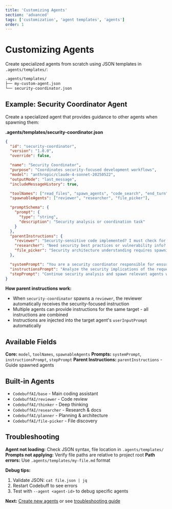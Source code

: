 ```yaml
---
title: 'Customizing Agents'
section: 'advanced'
tags: ['customization', 'agent templates', 'agents']
order: 1
---
```


# Customizing Agents

Create specialized agents from scratch using JSON templates in `.agents/templates/`:

```markdown
.agents/templates/
├── my-custom-agent.json
└── security-coordinator.json
```

## Example: Security Coordinator Agent

Create a specialized agent that provides guidance to other agents when spawning them:

**.agents/templates/security-coordinator.json**

```json
{
  "id": "security-coordinator",
  "version": "1.0.0",
  "override": false,

  "name": "Security Coordinator",
  "purpose": "Coordinates security-focused development workflows",
  "model": "anthropic/claude-4-sonnet-20250522",
  "outputMode": "last_message",
  "includeMessageHistory": true,

  "toolNames": ["read_files", "spawn_agents", "code_search", "end_turn"],
  "spawnableAgents": ["reviewer", "researcher", "file_picker"],

  "promptSchema": {
    "prompt": {
      "type": "string",
      "description": "Security analysis or coordination task"
    }
  },
  "parentInstructions": {
    "reviewer": "Security-sensitive code implemented? I must check for SQL injection, XSS, authentication bypasses, and input validation.",
    "researcher": "Need security best practices or vulnerability info? Spawn me for OWASP guidelines and technology-specific threat research.",
    "file_picker": "Security architecture understanding requires spawning me - I'll locate authentication configs, security middleware, and access control files."
  },

  "systemPrompt": "You are a security coordinator responsible for ensuring secure development practices.",
  "instructionsPrompt": "Analyze the security implications of the request and coordinate appropriate security-focused agents.",
  "stepPrompt": "Continue security analysis and spawn relevant agents with security-focused instructions."
}
```

**How parent instructions work:**
- When `security-coordinator` spawns a `reviewer`, the reviewer automatically receives the security-focused instruction
- Multiple agents can provide instructions for the same target - all instructions are combined
- Instructions are injected into the target agent's `userInputPrompt` automatically

## Available Fields

**Core:** `model`, `toolNames`, `spawnableAgents`
**Prompts:** `systemPrompt`, `instructionsPrompt`, `stepPrompt`
**Parent Instructions:** `parentInstructions` - Guide spawned agents

## Built-in Agents

- `CodebuffAI/base` - Main coding assistant
- `CodebuffAI/reviewer` - Code review
- `CodebuffAI/thinker` - Deep thinking
- `CodebuffAI/researcher` - Research & docs
- `CodebuffAI/planner` - Planning & architecture
- `CodebuffAI/file-picker` - File discovery

## Troubleshooting

**Agent not loading:** Check JSON syntax, file location in `.agents/templates/`
**Prompts not applying:** Verify file paths are relative to project root
**Path errors:** Use `.agents/templates/my-file.md` format

**Debug tips:**
1. Validate JSON: `cat file.json | jq`
2. Restart Codebuff to see errors
3. Test with `--agent <agent-id>` to debug specific agents

**Next:** [Create new agents](/docs/agents/creating-new-agents) or see [troubleshooting guide](/docs/agents/troubleshooting)

